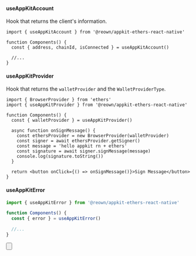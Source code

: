 
#### useAppKitAccount

Hook that returns the client's information.

```tsx
import { useAppKitAccount } from '@reown/appkit-ethers-react-native'

function Components() {
  const { address, chainId, isConnected } = useAppKitAccount()

  //...
}
```

#### useAppKitProvider

Hook that returns the `walletProvider` and the `WalletProviderType`.

```tsx
import { BrowserProvider } from 'ethers'
import { useAppKitProvider } from '@reown/appkit-ethers-react-native'

function Components() {
  const { walletProvider } = useAppKitProvider()

  async function onSignMessage() {
    const ethersProvider = new BrowserProvider(walletProvider)
    const signer = await ethersProvider.getSigner()
    const message = 'hello appkit rn + ethers'
    const signature = await signer.signMessage(message)
    console.log(signature.toString())
  }

  return <button onClick={() => onSignMessage()}>Sign Message</button>
}
```

#### useAppKitError

```ts
import { useAppKitError } from '@reown/appkit-ethers-react-native'

function Components() {
  const { error } = useAppKitError()

  //...
}
```

<Button
  name="Learn More About Ethers"
  url="https://docs.ethers.org/v6/getting-started/#getting-started--contracts"
/>
